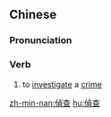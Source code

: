 {{also|侦查}}
==Chinese==
{{zh-forms|s=侦查}}

===Pronunciation===
{{zh-pron
|m=zhēnchá
|c=zing1 caa4
|mn=qz:cheng-chha/tw:cheng-cha/xm:cheng-châ/zz:cheng-chhêe
|cat=v
}}

===Verb===
{{zh-verb}}

# to [[investigate]] a [[crime]]

[[zh-min-nan:偵查]]
[[hu:偵查]]